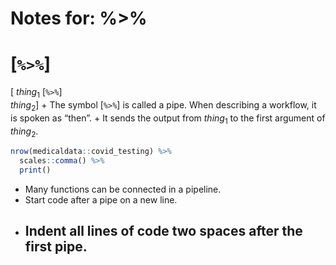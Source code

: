 # Notes for: %>%
# [`%>%`]
[ $thing_1$ [`%>%`]  
 $thing_2$
]
+ The symbol [`%>%`] is called a pipe.  When describing a workflow, it is spoken as "then".
+ It sends the output from $thing_1$ to the first argument of $thing_2$.
```r
nrow(medicaldata::covid_testing) %>% 
  scales::comma() %>% 
  print()
```
+ Many functions can be connected in a pipeline.
+ Start code after a pipe on a new line.
+ Indent all lines of code two spaces after the first pipe.
---